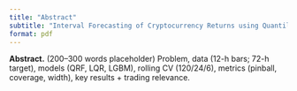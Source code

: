 ```yaml
---
title: "Abstract"
subtitle: "Interval Forecasting of Cryptocurrency Returns using Quantile Regression Forests: An Application to the Solana Ecosystem"
format: pdf
---
```


::: {.abstract}
**Abstract.** (200–300 words placeholder) Problem, data (12-h bars; 72-h target), models (QRF, LQR, LGBM), rolling CV (120/24/6), metrics (pinball, coverage, width), key results + trading relevance.
:::


